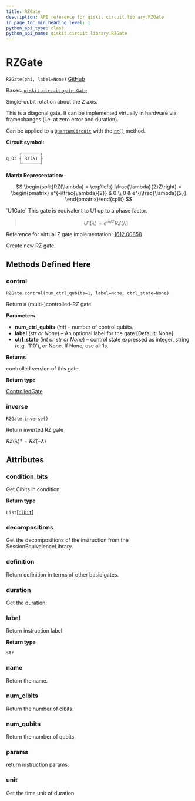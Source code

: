 ```yaml
---
title: RZGate
description: API reference for qiskit.circuit.library.RZGate
in_page_toc_min_heading_level: 1
python_api_type: class
python_api_name: qiskit.circuit.library.RZGate
---
```


# RZGate

<span id="qiskit.circuit.library.RZGate" />

`RZGate(phi, label=None)` [GitHub](https://github.com/qiskit/qiskit/tree/stable/0.21/qiskit/circuit/library/standard_gates/rz.py "view source code")

Bases: [`qiskit.circuit.gate.Gate`](qiskit.circuit.Gate "qiskit.circuit.gate.Gate")

Single-qubit rotation about the Z axis.

This is a diagonal gate. It can be implemented virtually in hardware via framechanges (i.e. at zero error and duration).

Can be applied to a [`QuantumCircuit`](qiskit.circuit.QuantumCircuit "qiskit.circuit.QuantumCircuit") with the [`rz()`](qiskit.circuit.QuantumCircuit#rz "qiskit.circuit.QuantumCircuit.rz") method.

**Circuit symbol:**

```python
     ┌───────┐
q_0: ┤ Rz(λ) ├
     └───────┘
```

**Matrix Representation:**

$$
\begin{split}RZ(\lambda) = \exp\left(-i\frac{\lambda}{2}Z\right) =
    \begin{pmatrix}
        e^{-i\frac{\lambda}{2}} & 0 \\
        0 & e^{i\frac{\lambda}{2}}
    \end{pmatrix}\end{split}
$$

<Admonition title="See also" type="note">
  `U1Gate` This gate is equivalent to U1 up to a phase factor.

  > $$
  > U1(\lambda) = e^{i{\lambda}/2}RZ(\lambda)
  > $$

  Reference for virtual Z gate implementation: [1612.00858](https://arxiv.org/abs/1612.00858)
</Admonition>

Create new RZ gate.

## Methods Defined Here

### control

<span id="qiskit.circuit.library.RZGate.control" />

`RZGate.control(num_ctrl_qubits=1, label=None, ctrl_state=None)`

Return a (multi-)controlled-RZ gate.

**Parameters**

*   **num\_ctrl\_qubits** (*int*) – number of control qubits.
*   **label** (*str or None*) – An optional label for the gate \[Default: None]
*   **ctrl\_state** (*int or str or None*) – control state expressed as integer, string (e.g. ‘110’), or None. If None, use all 1s.

**Returns**

controlled version of this gate.

**Return type**

[ControlledGate](qiskit.circuit.ControlledGate "qiskit.circuit.ControlledGate")

### inverse

<span id="qiskit.circuit.library.RZGate.inverse" />

`RZGate.inverse()`

Return inverted RZ gate

$RZ(\lambda){\dagger} = RZ(-\lambda)$

## Attributes

<span id="qiskit.circuit.library.RZGate.condition_bits" />

### condition\_bits

Get Clbits in condition.

**Return type**

`List`\[[`Clbit`](qiskit.circuit.Clbit "qiskit.circuit.classicalregister.Clbit")]

<span id="qiskit.circuit.library.RZGate.decompositions" />

### decompositions

Get the decompositions of the instruction from the SessionEquivalenceLibrary.

<span id="qiskit.circuit.library.RZGate.definition" />

### definition

Return definition in terms of other basic gates.

<span id="qiskit.circuit.library.RZGate.duration" />

### duration

Get the duration.

<span id="qiskit.circuit.library.RZGate.label" />

### label

Return instruction label

**Return type**

`str`

<span id="qiskit.circuit.library.RZGate.name" />

### name

Return the name.

<span id="qiskit.circuit.library.RZGate.num_clbits" />

### num\_clbits

Return the number of clbits.

<span id="qiskit.circuit.library.RZGate.num_qubits" />

### num\_qubits

Return the number of qubits.

<span id="qiskit.circuit.library.RZGate.params" />

### params

return instruction params.

<span id="qiskit.circuit.library.RZGate.unit" />

### unit

Get the time unit of duration.

